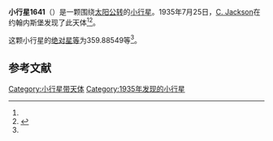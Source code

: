 {{Infobox planet
| bgcolour = #FFFFC0
| name = 1641 Tana
| symbol = 
| image = 
| caption = 
| discovery = yes
| discovery_ref = 
| discoverer = [[C._Jackson|C. Jackson]]
| discovery_site = [[约翰内斯堡|约翰内斯堡]] 
| discovered = 1935年7月25日
| designations = yes
| mp_name = 
| named_after = 
| alt_names = 1935 OJ/ 1930 QQ / 1951 RJ1 / A909 SC
| mp_category = [[主带小行星|主带小行星]]
| orbit_ref = <ref name="a">[http://ssd.jpl.nasa.gov/sbdb.cgi?sstr=1641 1641 Tana] {{Wayback|url=http://ssd.jpl.nasa.gov/sbdb.cgi?sstr=1641 |date=20201120153048 }}，小行星數據庫瀏覽器（JPL Small-Body Database Browser）－[[美国国家航空航天局|美国国家航空航天局]]喷气推进实验室</ref>
| epoch = 2456400.5 (2013年4月18日更新)
| aphelion = {{convert|3.3281495|AU|km|3|abbr=on|lk=out}}
| perihelion = {{convert|2.7094473|AU|km|3|abbr=on}}
| semimajor = {{convert|3.0187984|AU|km|3|abbr=on}}
| eccentricity = 0.1024749
| period = 1915.797405 [[日|日]]<br />5.25[[儒略年|儒略年]]
| avg_speed = 
| inclination = 9.33633
| asc_node = 331.64643
| mean_anomaly = 
| arg_peri = 359.88549
| satellites = 
| physical_characteristics = yes
| dimensions = 
| mass = 
| density = 
| surface_grav = 
| escape_velocity = 
| sidereal_day = 
| axial_tilt = 
| pole_ecliptic_lat = 
| pole_ecliptic_lon = 
| albedo = 
| temperatures= 
| temp_name1 = 
| mean_temp_1 = 
| max_temp_1 = 
| temp_name2 = 
| max_temp_2 = 
| spectral_type = 
| abs_magnitude = 359.88549
}}

'''小行星1641'''（{{lang-en|1641 Tana}}）是一颗围绕[[太阳|太阳]][[公转|公转]]的[[小行星|小行星]]。1935年7月25日，[[C._Jackson|C. Jackson]]在约翰内斯堡发现了此天体<ref name="a" /><ref>{{cite news|title=小行星列表|url=http://cfa-www.harvard.edu/iau/lists/NumberedMPs.txt|accessdate=2013-07-08|newspaper=哈佛大学|archive-date=2008-05-17|archive-url=https://web.archive.org/web/20080517010638/http://cfa-www.harvard.edu/iau/lists/NumberedMPs.txt|dead-url=no}}</ref>。

这颗小行星的[[绝对星等|绝对星等]]为359.88549等<ref name="a" />。

==参考文献==
{{reflist}}
{{Minor Planet Number|[[小行星1640|小行星1640]]|[[小行星1642|小行星1642]]}}

{{小天体}}

[[Category:小行星带天体|Category:小行星带天体]]
[[Category:1935年发现的小行星|Category:1935年发现的小行星]]

{{asteroid-stub}}